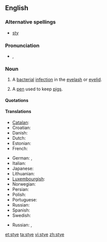 ==English==
{{wikipedia}}

===Alternative spellings===
* [[sty]]

===Pronunciation===
* {{IPA|/aɪ/}}, {{SAMPA|/staI/}}
*: {{rhymes|aɪ}}

===Noun===
{{en-noun}}

# {{disease}} A [[bacterial]] [[infection]] in the [[eyelash]] or [[eyelid]].
# A [[pen]] used to keep [[pigs]].

====Quotations====
{{seeCites}}

====Translations====
{{trans-top|bacterial infection of the eyelash or eyelid}}
* [[Catalan]]: {{t|ca|urçol}}
* Croatian: {{t|hr|ječmenac}}
* Danish: {{t|da|bygkorn}}
* Dutch: {{t|nl|stijg}}
* Estonian: {{t|et|odraiva}}
* French: {{t+|fr|orgelet|f|tr=kɔ̃.ʒɔ̃k.ti.vit}}
{{trans-mid}}
* German: {{t|de|Hordeolum}},  {{t|de|Gerstenkorn}}
* Italian: {{t|it|orzaiolo}}
* Japanese: {{t|ja|麦粒腫|sc=Jpan}}
* Lithuanian: {{t|lt|miežis}}
* [[Luxembourgish]]: {{t|lb|Weeschësser}}
* Norwegian: {{t|no|byggkorn}}
* Persian: {{t|fa|گل مژه|sc=fa-Arab}}
* Polish: {{t|pl|jęczmień}}
* Portuguese: {{t|pt|hordéolo}}
* Russian: {{t|ru|ячмень|m|tr=jačm'én'|sc=Cyrl}}
* Spanish: {{t|es|orzuelo}}
* Swedish: {{t|sv|vagel}}
{{trans-bottom}}

{{trans-top|pen used to keep pigs}}
* Russian: {{t|ru|свинарник|m|tr=svinárnik|sc=Cyrl}}, {{t|ru|хлев|m|tr=χl'ev|sc=Cyrl}}
{{trans-mid}}
{{trans-bottom}}

[[et:stye]]
[[ta:stye]]
[[vi:stye]]
[[zh:stye]]